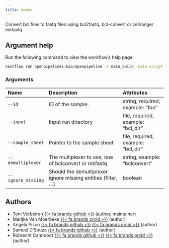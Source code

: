 ```yaml
---
title: demux
---
```


Convert bcl files to fastq files using bcl2fastq, bcl-convert or cellranger mkfastq


## Argument help

Run the following command to view the workflow's help page:
```bash
nextflow run openpipelines-bio/openpipeline -r main_build -main-script ./workflows/ingestion/demux/main.nf --help
```

### Arguments



:::{.column-body-outset}
|Name               |Description                                                    |Attributes                         |
|:------------------|:--------------------------------------------------------------|:----------------------------------|
|`--id`             |ID of the sample.                                              |string, required, example: "foo"   |
|`--input`          |Input run directory                                            |file, required, example: "bcl_dir" |
|`--sample_sheet`   |Pointer to the sample sheet                                    |file, required, example: "bcl_dir" |
|`--demultiplexer`  |The multiplexer to use, one of bclconvert or mkfastq           |string, example: "bclconvert"      |
|`--ignore_missing` |Should the demultiplexer ignore missing entities (filter, ...) |boolean                            |
:::

## Authors

 * Toni Verbeiren [{{< fa brands github >}}](https://github.com/tverbeiren) (author, maintainer)
 * Marijke Van Moerbeke [{{< fa brands orcid >}}](https://orcid.org/0000-0002-3097-5621) (author)
 * Angela Pisco [{{< fa brands github >}}](https://github.com/aopisco) [{{< fa brands orcid >}}](https://orcid.org/0000-0003-0142-2355) (author)
 * Samuel D'Souza [{{< fa brands github >}}](https://github.com/srdsam) (author)
 * Robrecht Cannoodt [{{< fa brands github >}}](https://github.com/rcannood) [{{< fa brands orcid >}}](https://orcid.org/0000-0003-3641-729X) (author)
